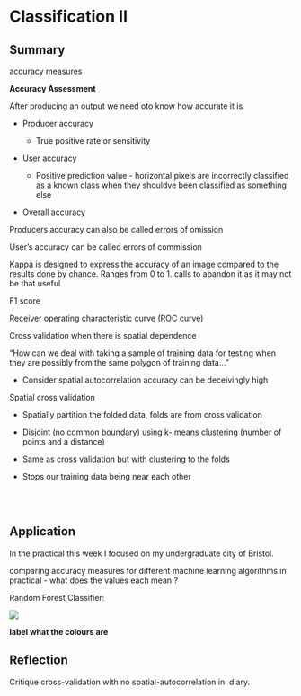# Classification II

## Summary

accuracy measures

**Accuracy Assessment**

After producing an output we need oto know how accurate it is

-   Producer accuracy

    -   True positive rate or sensitivity

-   User accuracy

    -   Positive prediction value - horizontal pixels are incorrectly classified as a known class when they shouldve been classified as something else

-   Overall accuracy

Producers accuracy can also be called errors of omission

User's accuracy can be called errors of commission

Kappa is designed to express the accuracy of an image compared to the results done by chance. Ranges from 0 to 1. calls to abandon it as it may not be that useful

F1 score

Receiver operating characteristic curve (ROC curve)

Cross validation when there is spatial dependence

"How can we deal with taking a sample of training data for testing when they are possibly from the same polygon of training data…"

-   Consider spatial autocorrelation accuracy can be deceivingly high

Spatial cross validation

-   Spatially partition the folded data, folds are from cross validation

-   Disjoint (no common boundary) using k- means clustering (number of points and a distance)

-   Same as cross validation but with clustering to the folds

-   Stops our training data being near each other

\
 

## Application

In the practical this week I focused on my undergraduate city of Bristol.

comparing accuracy measures for different machine learning algorithms in practical - what does the values each mean ?

Random Forest Classifier:

![](images/clipboard-4120096112.png)

**label what the colours are**

## Reflection

Critique cross-validation with no spatial-autocorrelation in  diary.
